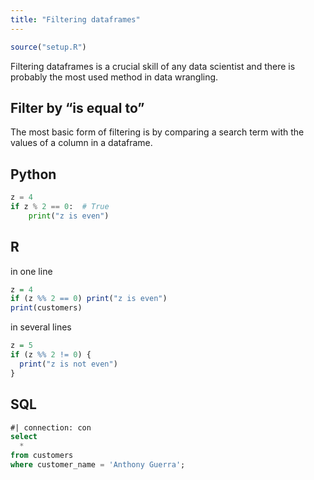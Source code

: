```yaml
---
title: "Filtering dataframes"
---
```

```r
source("setup.R")
```
Filtering dataframes is a crucial skill of any data scientist and there is probably the most used method in data wrangling.

## Filter by "is equal to" 
The most basic form of filtering is by comparing a search term with the values of a column in a dataframe.

::: {.panel-tabset}
## Python

```python
z = 4
if z % 2 == 0:  # True
    print("z is even")
```

## R
in one line
```r
z = 4
if (z %% 2 == 0) print("z is even")
print(customers)
```

in several lines
```r
z = 5
if (z %% 2 != 0) {
  print("z is not even")
}
```

## SQL

```sql
#| connection: con
select
  *
from customers
where customer_name = 'Anthony Guerra';
```
:::
